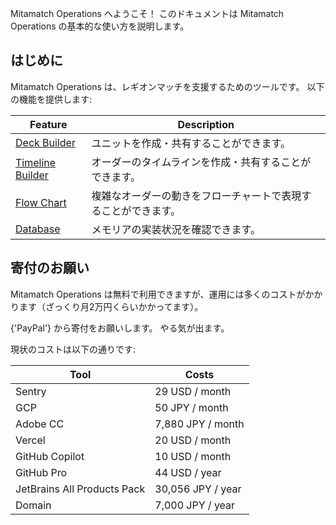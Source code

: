 
Mitamatch Operations へようこそ！
このドキュメントは Mitamatch Operations の基本的な使い方を説明します。

## はじめに

Mitamatch Operations は、レギオンマッチを支援するためのツールです。
以下の機能を提供します:

| Feature                                    | Description                     |
|--------------------------------------------|---------------------------------|
| [Deck Builder](/docs/deck-builder)         | ユニットを作成・共有することができます。            |
| [Timeline Builder](/docs/timeline-builder) | オーダーのタイムラインを作成・共有することができます。     |
| [Flow Chart](/docs/flow-chart)             | 複雑なオーダーの動きをフローチャートで表現することができます。 |
| [Database](/docs/database)                 | メモリアの実装状況を確認できます。               |

## 寄付のお願い

Mitamatch Operations は無料で利用できますが、運用には多くのコストがかかります（ざっくり月2万円くらいかかってます）。
<Link
  href={'https://www.paypal.me/loligothick'}
  target={'_blank'}
>
  {'PayPal'}
</Link>
から寄付をお願いします。
やる気が出ます。

現状のコストは以下の通りです:

| Tool                        | Costs              |
|-----------------------------|--------------------|
| Sentry                      | 29 USD / month     |
| GCP                         | 50 JPY / month     |
| Adobe CC                    | 7,880 JPY / month  |
| Vercel                      | 20 USD / month     |
| GitHub Copilot              | 10 USD / month     |
| GitHub Pro                  | 44 USD / year      |
| JetBrains All Products Pack | 30,056 JPY / year  |
| Domain                      | 7,000 JPY / year   |



